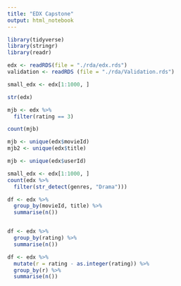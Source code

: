 ```yaml
---
title: "EDX Capstone"
output: html_notebook
---
```


```r

library(tidyverse)
library(stringr)
library(readr)

edx <- readRDS(file = "./rda/edx.rds")
validation <- readRDS (file = "./rda/Validation.rds")

small_edx <- edx[1:1000, ]

str(edx)

mjb <- edx %>% 
  filter(rating == 3)

count(mjb)

mjb <- unique(edx$movieId)
mjb2 <- unique(edx$title)

mjb <- unique(edx$userId)

small_edx <- edx[1:1000, ]
count(edx %>% 
  filter(str_detect(genres, "Drama")))

df <- edx %>% 
  group_by(movieId, title) %>% 
  summarise(n())


df <- edx %>% 
  group_by(rating) %>% 
  summarise(n())

df <- edx %>% 
  mutate(r = rating - as.integer(rating)) %>% 
  group_by(r) %>% 
  summarise(n())



```

